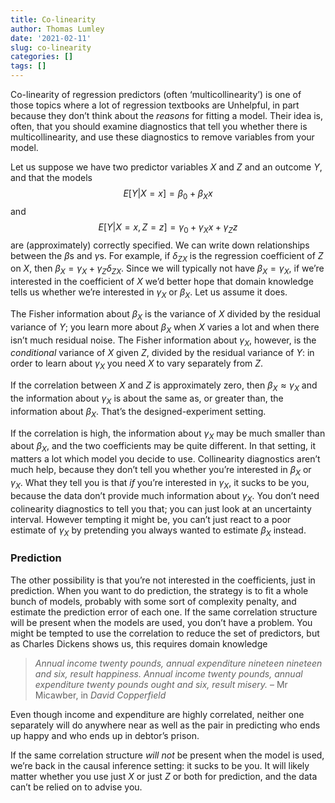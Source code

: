 ```yaml
---
title: Co-linearity
author: Thomas Lumley
date: '2021-02-11'
slug: co-linearity
categories: []
tags: []
---
```


Co-linearity of regression predictors (often 'multicollinearity') is one of those topics where a lot of regression textbooks are Unhelpful, in part because they don't think about the *reasons* for fitting a model.  Their idea is, often, that you should examine diagnostics that tell you whether there is multicollinearity, and use these diagnostics to remove variables from your model. 

Let us suppose we have two predictor variables $X$ and $Z$ and an outcome $Y$, and that the models
$$E[Y|X=x]=\beta_0+\beta_Xx$$
and 
$$E[Y|X=x,Z=z]=\gamma_0+\gamma_Xx+\gamma_Zz$$
are (approximately) correctly specified. We can write down relationships between the $\beta$s and $\gamma$s.  For example, if $\delta_{ZX}$ is the regression coefficient of $Z$ on $X$, then $\beta_X=\gamma_X+\gamma_Z\delta_{ZX}$. Since we will typically not have $\beta_X=\gamma_X$, if we're interested in the coefficient of $X$ we'd better hope that domain knowledge tells us whether we're interested in $\gamma_X$ or $\beta_X$. Let us assume it does. 

The Fisher information about $\beta_X$ is the variance of $X$ divided by the residual variance of $Y$; you learn more about $\beta_X$ when $X$ varies a lot and when there isn't much residual noise.  The Fisher information about $\gamma_X$, however, is the *conditional* variance of $X$ given $Z$, divided by the residual variance of $Y$: in order to learn about $\gamma_X$ you need $X$ to vary separately from $Z$. 

If the correlation between $X$ and $Z$ is approximately zero, then $\beta_X\approx\gamma_X$ and the information about $\gamma_X$ is about the same as, or greater than, the information about $\beta_X$. That's the designed-experiment setting.  

If the correlation is high, the information about $\gamma_X$ may be much smaller than about $\beta_X$, and the two coefficients may be quite different. In that setting, it matters a lot which model you decide to use.  Collinearity diagnostics aren't much help, because they don't tell you whether you're interested in $\beta_X$ or $\gamma_X$.  What they tell you is that *if* you're interested in $\gamma_X$, it sucks to be you, because the data don't provide much information about $\gamma_X$. You don't need colinearity diagnostics to tell you that; you can just look at an uncertainty interval.  However tempting it might be, you can't just react to a poor estimate of $\gamma_X$ by pretending you always wanted to estimate $\beta_X$ instead. 

### Prediction

The other possibility is that you're not interested in the coefficients, just in prediction.  When you want to do prediction, the strategy is to fit a whole bunch of models, probably with some sort of complexity penalty, and estimate the prediction error of each one. If the same correlation structure will be present when the models are used, you don't have a problem. You might be tempted to use the correlation to reduce the set of predictors, but as Charles Dickens shows us, this requires domain knowledge

>*Annual income twenty pounds, annual expenditure nineteen nineteen and six, result happiness. Annual income twenty pounds, annual expenditure twenty pounds ought and six, result misery.* -- Mr Micawber, in *David Copperfield*

Even though income and expenditure are highly correlated, neither one separately will do anywhere near as well as the pair in predicting who ends up happy and who ends up in debtor's prison.  

If the same correlation structure *will not* be present when the model is used, we're back in the causal inference setting: it sucks to be you. It will likely matter whether you use just $X$ or just $Z$ or both for prediction, and the data can't be relied on to advise you.


